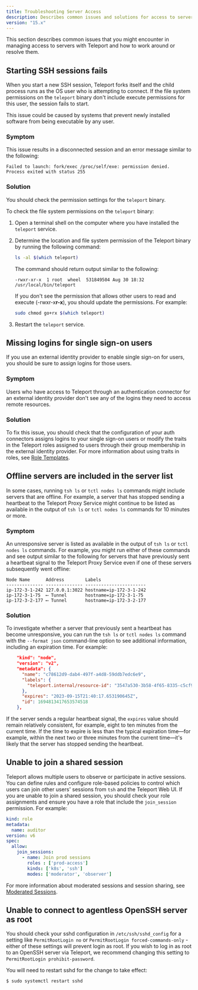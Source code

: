 ```yaml
---
title: Troubleshooting Server Access
description: Describes common issues and solutions for access to servers.
version: "15.x"
---
```


This section describes common issues that you might encounter in managing access to servers
with Teleport and how to work around or resolve them.

## Starting SSH sessions fails

When you start a new SSH session, Teleport forks itself and the child process
runs as the OS user who is attempting to connect. If the file system permissions
on the `teleport` binary don't include execute permissions for this user, the
session fails to start.

This issue could be caused by systems that prevent newly installed software from
being executable by any user.

### Symptom

This issue results in a disconnected session and an error message similar to the following:

```text
Failed to launch: fork/exec /proc/self/exe: permission denied.
Process exited with status 255
```

### Solution

You should check the permission settings for the `teleport` binary.

To check the file system permissions on the `teleport` binary:

1. Open a terminal shell on the computer where you have installed the `teleport` service.

2. Determine the location and file system permission of the Teleport binary by running the following command:

   ```bash
   ls -al $(which teleport)
   ```

   The command should return output similar to the following:

   ```text
   -rwxr-xr-x  1 root  wheel  531849504 Aug 30 18:32 /usr/local/bin/teleport
   ```

   If you don't see the permission that allows other users to read and execute (-rwxr-x**r-x**),
   you should update the permissions. For example:

   ```bash
   sudo chmod go+rx $(which teleport)
   ```

3. Restart the `teleport` service.

## Missing logins for single sign-on users

If you use an external identity provider to enable single sign-on for users, you should be sure
to assign logins for those users.

### Symptom

Users who have access to Teleport through an authentication connector for an external identity
provider don't see any of the logins they need to access remote resources.

### Solution

To fix this issue, you should check that the configuration of your auth connectors assigns logins to
your single sign-on users or modify the traits in the Teleport roles assigned to users through their
group membership in the external identity provider.
For more information about using traits in roles, see [Role Templates](/docs/access-controls/guides/role-templates).

## Offline servers are included in the server list

In some cases,  running `tsh ls` or `tctl nodes ls` commands might include servers that are offline.
For example, a server that has stopped sending a heartbeat to the Teleport Proxy Service
might continue to be listed as available in the output of `tsh ls` or `tctl nodes ls` commands for
10 minutes or more.

### Symptom

An unresponsive server is listed as available in the output of `tsh ls` or `tctl nodes ls` commands.
For example, you might run either of these commands and see output similar to the following for
servers that have previously sent a heartbeat signal to the Teleport Proxy Service even if
one of these servers subsequently went offline:

```
Node Name      Address        Labels                  
-------------- -------------- ----------------------- 
ip-172-3-1-242 127.0.0.1:3022 hostname=ip-172-3-1-242 
ip-172-3-1-75  ⟵ Tunnel       hostname=ip-172-3-1-75  
ip-172-3-2-177 ⟵ Tunnel       hostname=ip-172-3-2-177
```

### Solution

To investigate whether a server that previously sent a heartbeat has become unresponsive, you can run the
`tsh ls` or `tctl nodes ls` command with the `--format json` command-line option to see additional
information, including an expiration time. For example:

```json
    "kind": "node",
    "version": "v2",
    "metadata": {
      "name": "c78612d9-dab4-497f-a4d8-59ddb7edc6e9",
      "labels": {
        "teleport.internal/resource-id": "3547a530-3b58-4f65-8335-c5cf99c7b374"
      },
      "expires": "2023-09-15T21:40:17.653190645Z",
      "id": 1694813417653574518
    },
```

If the server sends a regular heartbeat signal, the `expires` value should remain relatively consistent,
for example, eight to ten minutes from the current time. If the time to expire is less than the typical
expiration time—for example, within the next two or three minutes from the current time—it's likely that
the server has stopped sending the heartbeat.

## Unable to join a shared session

Teleport allows multiple users to observe or participate in active sessions. You can define rules and
configure role-based policies to control which users can join other users' sessions from `tsh` and the
Teleport Web UI. If you are unable to join a shared session, you should check your role assignments
and ensure you have a role that include the `join_session` permission.
For example:

```yaml
kind: role
metadata:
  name: auditor
version: v6
spec:
  allow:
    join_sessions:
      - name: Join prod sessions
        roles : ['prod-access']
        kinds: ['k8s', 'ssh']
        modes: ['moderator', 'observer']
```

For more information about moderated sessions and session sharing, see
[Moderated Sessions](/docs/access-controls/guides/moderated-sessions).

## Unable to connect to agentless OpenSSH server as root

You should check your sshd configuration in `/etc/ssh/sshd_config` for a setting like
`PermitRootLogin no` or `PermitRootLogin forced-commands-only` - either of these
settings will prevent login as root.
If you wish to log in as root to an OpenSSH server via Teleport, we recommend
changing this setting to `PermitRootLogin prohibit-password`.

You will need to restart sshd for the change to take effect:

```bash
$ sudo systemctl restart sshd
```
